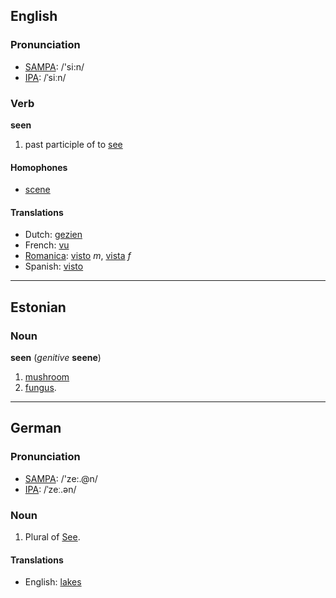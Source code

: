 ==English==
=== Pronunciation ===
*[[w:SAMPA|SAMPA]]: /'si:n/
*[[w:IPA|IPA]]: /ˈsiːn/

=== Verb ===

'''seen'''

# past participle of to [[see]]

==== Homophones ====
*[[scene]]

==== Translations ====
*Dutch: [[gezien]]
*French: [[vu]]
*[[Romanica]]: [[visto]] ''m'', [[vista]] ''f''
*Spanish: [[visto]]

----

==Estonian==

===Noun===
'''seen''' (''genitive'' '''seene''')

# [[mushroom]]
# [[fungus]].

----

==German==
=== Pronunciation ===
*[[w:SAMPA|SAMPA]]: /'ze:.@n/
*[[w:IPA|IPA]]: /ˈzeː.ən/

===Noun===

# Plural of [[See]].

====Translations====
*English: [[lakes]]